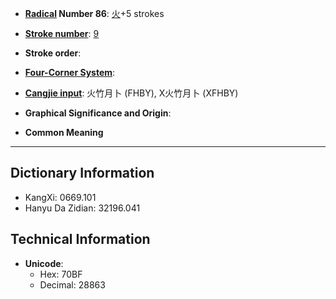 * '''[[Wiktionary:Chinese radical index| Radical]] Number 86''': [[Wiktionary:Chinese radical index 火|火]]+5 strokes

* '''[[Wiktionary:Chinese total strokes index|Stroke number]]''': [[Wiktionary:Chinese total strokes index 9|9]]

* '''Stroke order''': 

* '''[[Wiktionary:Chinese four corner index|Four-Corner System]]''': 

* '''[[Wiktionary:Chinese Cangjie index|Cangjie input]]''': 火竹月卜 (FHBY), X火竹月卜 (XFHBY)

* '''Graphical Significance and Origin''': 

* '''Common Meaning'''

----

== Dictionary Information ==

* KangXi: 0669.101
* Hanyu Da Zidian: 32196.041

== Technical Information ==

* '''Unicode''':
** Hex: 70BF
** Decimal: 28863